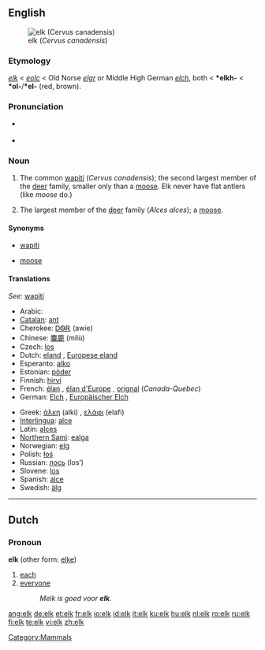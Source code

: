 {{wikipedia}}
==English==
[[Image:Cervus canadensis2006.jpg|thumb|elk (''Cervus canadensis'')]]

===Etymology===
{{ME.}} ''[[#Middle English|elk]]'' < {{OE.}} ''[[eolc]]'' < Old Norse ''[[elgr]]'' or Middle High German ''[[elch]]'', both < {{PG.}} '''*elkh-''' < {{PIE.}} '''*ol-'''/'''*el-''' (red, brown).

===Pronunciation===
* {{IPA|/ɛlk/}} {{SAMPA|/Elk/}}
* {{audio|en-us-elk.ogg|Audio (US)}}

===Noun===
{{en-noun}}

# {{US|Canada}} The common [[wapiti]] (''Cervus canadensis''); the second largest member of the [[deer]] family, smaller only than a [[moose]].  Elk never have flat antlers (like ''moose'' do.)
# {{UK}} The largest member of the [[deer]] family (''Alces alces''); a [[moose]].

====Synonyms====
* {{sense|Cervus candensis}} [[wapiti]]
* {{sense|Alces alces}} [[moose]]

====Translations====
{{trans-top|wapiti - ''Cervus candensis''}}
''See:'' [[wapiti]]
{{trans-bottom}}

{{trans-top|moose - ''Alces alces''}}
* Arabic: {{ARchar|[[موظ]]}} {{unicode|(al-mu:ʐ)}} {{m}}
* [[Catalan]]: [[ant#Catalan|ant]] {{m}}
* Cherokee: [[ᎠᏫᎡ]] (awie)
* Chinese: [[麋鹿]] (mílù)
* Czech: [[los]] {{m}}
* Dutch: [[eland]] {{m}}, [[Europese eland]] {{m}}
* Esperanto: [[alko]]
* Estonian: [[põder]]
* Finnish: [[hirvi]]
* French: [[élan]] {{m}}, [[élan d'Europe]] {{m}}, [[orignal]] {{m}} (''Canada-Quebec'')
* German: [[Elch]] {{m}}, [[Europäischer Elch]] {{m}}
{{trans-mid}}
* Greek: [[άλκη]] (alki) {{f}}, [[ελάφι]] (elafi) {{n}}
* [[Interlingua]]: [[alce]]
* Latin: [[alces]] {{f}}
* [[Northern Sami]]: [[ealga]]
* Norwegian: [[elg]] {{m}}
* Polish: [[łoś]] {{m}}
* Russian: [[лось]] (los’) {{m}}
* Slovene: [[los]] {{m}}
* Spanish: [[alce]]
* Swedish: [[älg]] {{c}}
{{trans-bottom}}

[[Category:Mammals]]

----

==Dutch==

===Pronoun===
'''elk''' (other form: [[elke]])

# [[each]]
# [[everyone]]
#: ''Melk is goed voor '''elk'''.''

[[ang:elk]]
[[de:elk]]
[[et:elk]]
[[fr:elk]]
[[io:elk]]
[[id:elk]]
[[it:elk]]
[[ku:elk]]
[[hu:elk]]
[[nl:elk]]
[[ro:elk]]
[[ru:elk]]
[[fi:elk]]
[[te:elk]]
[[vi:elk]]
[[zh:elk]]